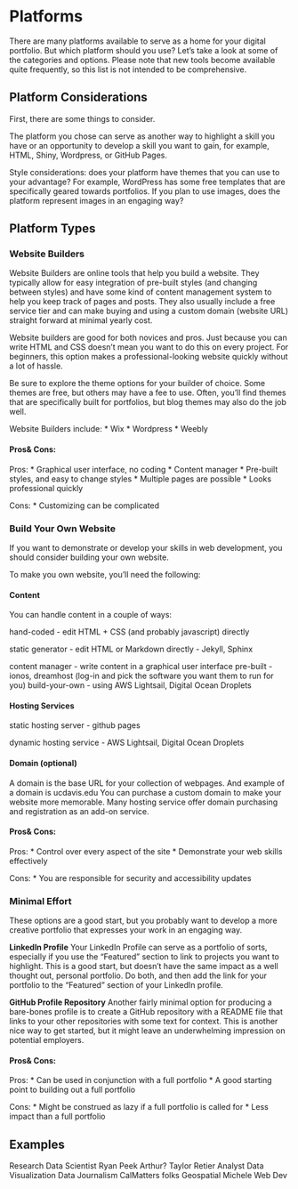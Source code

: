 # Platforms

There are many platforms available to serve as a home for your digital portfolio. But which platform should you use? Let's take a look at some of the categories and options. Please note that new tools become available quite frequently, so this list is not intended to be comprehensive.

## Platform Considerations

First, there are some things to consider.

The platform you chose can serve as another way to highlight a skill you have or an opportunity to develop a skill you want to gain, for example, HTML, Shiny, Wordpress, or GitHub Pages.

Style considerations: does your platform have themes that you can use to your advantage? For example, WordPress has some free templates that are specifically geared towards portfolios. If you plan to use images, does the platform represent images in an engaging way? 


## Platform Types

### Website Builders

Website Builders are online tools that help you build a website. They typically allow for easy integration of pre-built styles (and changing between styles) and have some kind of content management system to help you keep track of pages and posts. They also usually include a free service tier and can make buying and using a custom domain (website URL) straight forward at minimal yearly cost.

Website builders are good for both novices and pros. Just because you can write HTML and CSS doesn't mean you want to do this on every project. For beginners, this option makes a professional-looking website quickly without a lot of hassle.

Be sure to explore the theme options for your builder of choice. Some themes are free, but others may have a fee to use. Often, you'll find themes that are specifically built for portfolios, but blog themes may also do the job well.

Website Builders include:
* Wix
* Wordpress
* Weebly

#### Pros& Cons:

Pros:
* Graphical user interface, no coding
* Content manager
* Pre-built styles, and easy to change styles
* Multiple pages are possible
* Looks professional quickly

Cons:
* Customizing can be complicated



### Build Your Own Website

If you want to demonstrate or develop your skills in web development, you should consider building your own website.

To make you own website, you'll need the following:

#### Content

You can handle content in a couple of ways:

hand-coded - edit HTML + CSS (and probably javascript) directly

static generator - edit HTML or Markdown directly - Jekyll, Sphinx

content manager - write content in a graphical user interface 
	pre-built - ionos, dreamhost (log-in and pick the software you want them to run for you)
	build-your-own - using AWS Lightsail, Digital Ocean Droplets



#### Hosting Services

static hosting server - github pages 

dynamic hosting service - AWS Lightsail, Digital Ocean Droplets


#### Domain (optional)

A domain is the base URL for your collection of webpages. And example of a domain is ucdavis.edu  You can purchase a custom domain to make your website more memorable. Many hosting service offer domain purchasing and registration as an add-on service.

#### Pros& Cons:

Pros:
* Control over every aspect of the site
* Demonstrate your web skills effectively

Cons:
* You are responsible for security and accessibility updates


### Minimal Effort

These options are a good start, but you probably want to develop a more creative portfolio that expresses your work in an engaging way.

**LinkedIn Profile**
Your LinkedIn Profile can serve as a portfolio of sorts, especially if you use the "Featured" section to link to projects you want to highlight. This is a good start, but doesn't have the same impact as a well thought out, personal portfolio. Do both, and then add the link for your portfolio to the "Featured" section of your LinkedIn profile.

**GitHub Profile Repository**
Another fairly minimal option for producing a bare-bones profile is to create a GitHub repository with a README file that links to your other repositories with some text for context. This is another nice way to get started, but it might leave an underwhelming impression on potential employers.


#### Pros& Cons:

Pros:
* Can be used in conjunction with a full portfolio
* A good starting point to building out a full portfolio

Cons:
* Might be construed as lazy if a full portfolio is called for
* Less impact than a full portfolio


## Examples

Research Data Scientist
Ryan Peek
Arthur?
Taylor Retier
Analyst
Data Visualization
Data Journalism
CalMatters folks
Geospatial
Michele
Web Dev
